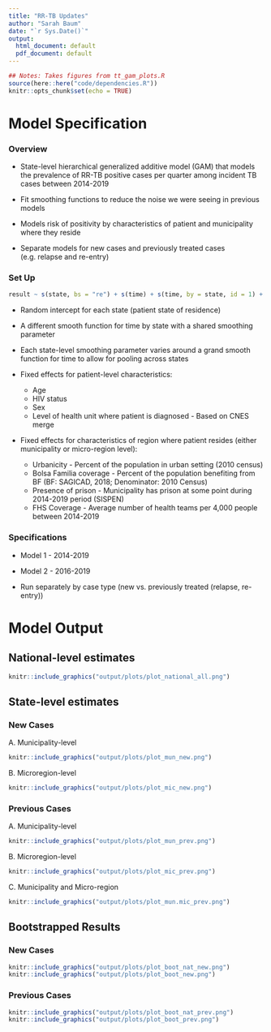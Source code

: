 ```yaml
---
title: "RR-TB Updates"
author: "Sarah Baum"
date: "`r Sys.Date()`"
output:
  html_document: default
  pdf_document: default
---
```


```r
## Notes: Takes figures from tt_gam_plots.R 
source(here::here("code/dependencies.R"))
knitr::opts_chunk$set(echo = TRUE)
```

# Model Specification

### Overview

-   State-level hierarchical generalized additive model (GAM) that models the prevalence of RR-TB positive cases per quarter among incident TB cases between 2014-2019

-   Fit smoothing functions to reduce the noise we were seeing in previous models

-   Models risk of positivity by characteristics of patient and municipality where they reside

    <!-- -   Note: Between 2014-2019, \~3,300 cases diagnosed outside of patient's state of residence; \~88,000 cases diagnosed outside patient's municipality of residence (e.g. cases are not being attributed to municipalities/states in which cases are generated) -->

-   Separate models for new cases and previously treated cases (e.g. relapse and re-entry)

### Set Up

```r
result ~ s(state, bs = "re") + s(time) + s(time, by = state, id = 1) + age_cat + hiv_status + sex + health_unit + bf_cat + urban_cat + has_prison + fhs_cat
```

-   Random intercept for each state (patient state of residence)

-   A different smooth function for time by state with a shared smoothing parameter

-   Each state-level smoothing parameter varies around a grand smooth function for time to allow for pooling across states

-   Fixed effects for patient-level characteristics:

    -   Age
    -   HIV status
    -   Sex
    -   Level of health unit where patient is diagnosed - Based on CNES merge

-   Fixed effects for characteristics of region where patient resides (either municipality or micro-region level):

    -   Urbanicity - Percent of the population in urban setting (2010 census)
    -   Bolsa Familia coverage - Percent of the population benefiting from BF (BF: SAGICAD, 2018; Denominator: 2010 Census)
    -   Presence of prison - Municipality has prison at some point during 2014-2019 period (SISPEN)
    -   FHS Coverage - Average number of health teams per 4,000 people between 2014-2019

### Specifications

-   Model 1 - 2014-2019

-   Model 2 - 2016-2019

-   Run separately by case type (new vs. previously treated (relapse, re-entry))





# Model Output

## National-level estimates

```r
knitr::include_graphics("output/plots/plot_national_all.png")
```




## State-level estimates

### New Cases

A. Municipality-level

```r
knitr::include_graphics("output/plots/plot_mun_new.png")
```

B. Microregion-level

```r
knitr::include_graphics("output/plots/plot_mic_new.png")
```

### Previous Cases

A. Municipality-level

```r
knitr::include_graphics("output/plots/plot_mun_prev.png")
```

B. Microregion-level

```r
knitr::include_graphics("output/plots/plot_mic_prev.png")
```

C. Municipality and Micro-region

```r
knitr::include_graphics("output/plots/plot_mun.mic_prev.png")
```



## Bootstrapped Results
### New Cases 
```r
knitr::include_graphics("output/plots/plot_boot_nat_new.png")
knitr::include_graphics("output/plots/plot_boot_new.png")
```


### Previous Cases
```r
knitr::include_graphics("output/plots/plot_boot_nat_prev.png")
knitr::include_graphics("output/plots/plot_boot_prev.png")
```